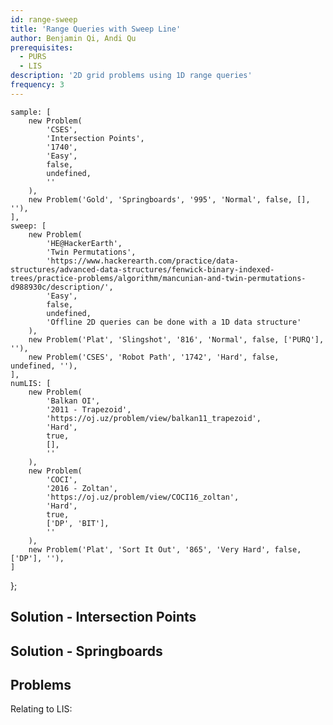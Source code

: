 ```yaml
---
id: range-sweep
title: 'Range Queries with Sweep Line'
author: Benjamin Qi, Andi Qu
prerequisites:
  - PURS
  - LIS
description: '2D grid problems using 1D range queries'
frequency: 3
---
```


	sample: [
		new Problem(
			'CSES',
			'Intersection Points',
			'1740',
			'Easy',
			false,
			undefined,
			''
		),
		new Problem('Gold', 'Springboards', '995', 'Normal', false, [], ''),
	],
	sweep: [
		new Problem(
			'HE@HackerEarth',
			'Twin Permutations',
			'https://www.hackerearth.com/practice/data-structures/advanced-data-structures/fenwick-binary-indexed-trees/practice-problems/algorithm/mancunian-and-twin-permutations-d988930c/description/',
			'Easy',
			false,
			undefined,
			'Offline 2D queries can be done with a 1D data structure'
		),
		new Problem('Plat', 'Slingshot', '816', 'Normal', false, ['PURQ'], ''),
		new Problem('CSES', 'Robot Path', '1742', 'Hard', false, undefined, ''),
	],
	numLIS: [
		new Problem(
			'Balkan OI',
			'2011 - Trapezoid',
			'https://oj.uz/problem/view/balkan11_trapezoid',
			'Hard',
			true,
			[],
			''
		),
		new Problem(
			'COCI',
			'2016 - Zoltan',
			'https://oj.uz/problem/view/COCI16_zoltan',
			'Hard',
			true,
			['DP', 'BIT'],
			''
		),
		new Problem('Plat', 'Sort It Out', '865', 'Very Hard', false, ['DP'], ''),
	]
};

<FocusProblem problem={problems.sample[0]} />

<FocusProblem problem={problems.sample[1]} />

## Solution - Intersection Points

<IncompleteSection />

## Solution - Springboards

<IncompleteSection />

## Problems

<Problems problems={problems.sweep} />

Relating to LIS:

<Problems problems={problems.numLIS} />
